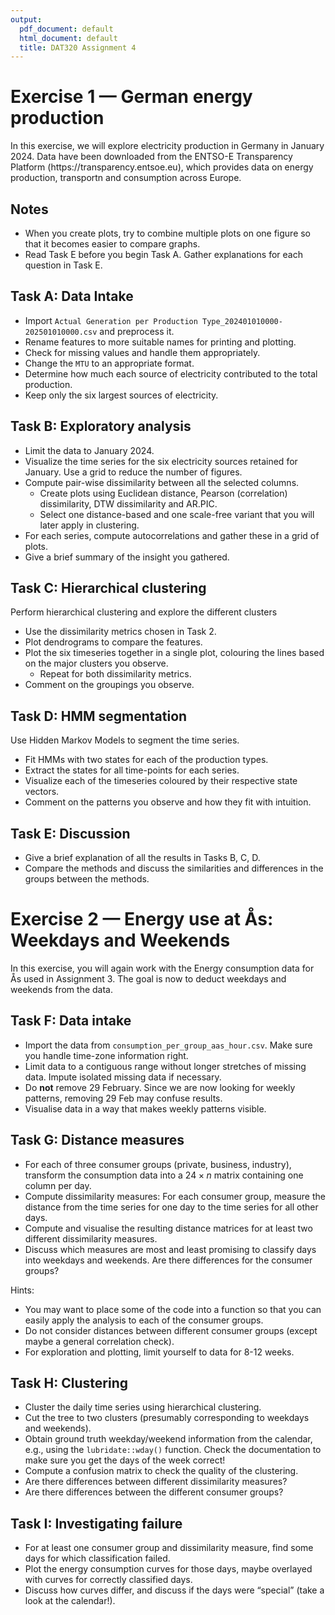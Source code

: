 ```yaml
---
output:
  pdf_document: default
  html_document: default
  title: DAT320 Assignment 4
---
```




# Exercise 1 — German energy production

In this exercise, we will explore electricity production in Germany in January 2024. Data have been downloaded from the ENTSO-E Transparency Platform (https://transparency.entsoe.eu), which provides data on energy production, transportn and consumption
across Europe.

## Notes

- When you create plots, try to combine multiple plots on one figure so that it becomes easier to compare graphs.
- Read Task E before you begin Task A. Gather explanations for each question in Task E.

## Task A: Data Intake

- Import `Actual Generation per Production Type_202401010000-202501010000.csv` and preprocess it.
- Rename features to more suitable names for printing and plotting.
- Check for missing values and handle them appropriately.
- Change the `MTU` to an appropriate format.
- Determine how much each source of electricity contributed to the total production.
- Keep only the six largest sources of electricity.


## Task B: Exploratory analysis

- Limit the data to January 2024.
- Visualize the time series for the six electricity sources retained for January. Use a grid to reduce the number of figures.
- Compute pair-wise dissimilarity between all the selected columns.
  - Create plots using Euclidean distance, Pearson (correlation) dissimilarity, DTW dissimilarity and AR.PIC.
  - Select one distance-based and one scale-free variant that you will later apply in clustering.
- For each series, compute autocorrelations and gather these in a grid of plots.
- Give a brief summary of the insight you gathered.


## Task C: Hierarchical clustering

Perform hierarchical clustering and explore the different clusters

- Use the dissimilarity metrics chosen in Task 2.
- Plot dendrograms to compare the features.
- Plot the six timeseries together in a single plot, colouring the lines based on the major clusters you observe.
  - Repeat for both dissimilarity metrics.
- Comment on the groupings you observe. 


## Task D: HMM segmentation
Use Hidden Markov Models to segment the time series.

- Fit HMMs with two states for each of the production types.
- Extract the states for all time-points for each series.
- Visualize each of the timeseries coloured by their respective state vectors.
- Comment on the patterns you observe and how they fit with intuition.

## Task E: Discussion

- Give a brief explanation of all the results in Tasks B, C, D.
- Compare the methods and discuss the similarities and differences in the groups between the methods. 


# Exercise 2 — Energy use at Ås: Weekdays and Weekends

In this exercise, you will again work with the Energy consumption data for Ås used in Assignment 3. 
The goal is now to deduct weekdays and weekends from the data.

## Task F: Data intake

- Import the data from `consumption_per_group_aas_hour.csv`. Make sure you handle time-zone information right.
- Limit data to a contiguous range without longer stretches of missing data. Impute isolated missing data if necessary.
- Do **not** remove 29 February. Since we are now looking for weekly patterns, removing 29 Feb may confuse results.
- Visualise data in a way that makes weekly patterns visible.

## Task G: Distance measures

- For each of three consumer groups (private, business, industry), transform the consumption data into a $24\times n$ matrix containing one column per day.
- Compute dissimilarity measures: For each consumer group, measure the distance from the time series for one day to the time series for all other days.
- Compute and visualise the resulting distance matrices for at least two different dissimilarity measures.
- Discuss which measures are most and least promising to classify days into weekdays and weekends. Are there differences for the consumer groups?

Hints:

- You may want to place some of the code into a function so that you can easily apply the analysis to each of the consumer groups.
- Do not consider distances between different consumer groups (except maybe a general correlation check).
- For exploration and plotting, limit yourself to data for 8-12 weeks.

## Task H: Clustering

- Cluster the daily time series using hierarchical clustering.
- Cut the tree to two clusters (presumably corresponding to weekdays and weekends). 
- Obtain ground truth weekday/weekend information from the calendar, e.g., using the `lubridate::wday()` function. Check the documentation to make sure you get the days of the week correct!
- Compute a confusion matrix to check the quality of the clustering.
- Are there differences between different dissimilarity measures?
- Are there differences between the different consumer groups?

## Task I: Investigating failure

- For at least one consumer group and dissimilarity measure, find some days for which classification failed.
- Plot the energy consumption curves for those days, maybe overlayed with curves for correctly classified days.
- Discuss how curves differ, and discuss if the days were "special" (take a look at the calendar!).
